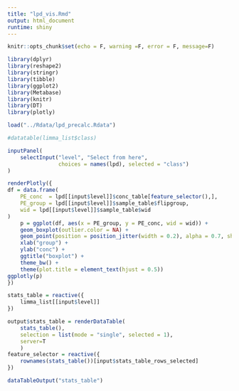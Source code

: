 ```yaml
---
title: "lpd_vis.Rmd"
output: html_document
runtime: shiny
---
```

```r
knitr::opts_chunk$set(echo = F, warning =F, error = F, message=F)
```

```r
library(dplyr)
library(reshape2)
library(stringr)
library(tibble)
library(ggplot2)
library(Metabase)
library(knitr)
library(DT)
library(plotly)

load("../Rdata/lpd_precalc.Rdata")
```

```r
#datatable(limma_list$class)
```

```r
inputPanel(
    selectInput("level", "Select from here", 
                choices = names(lpd), selected = "class")
)
```

```r
renderPlotly({
df = data.frame(
    PE_conc  = lpd[[input$level]]$conc_table[feature_selector(),], 
    PE_group = lpd[[input$level]]$sample_table$flipgroup,
    wid = lpd[[input$level]]$sample_table$wid
)
    p = ggplot(df, aes(x = PE_group, y = PE_conc, wid = wid)) +
    geom_boxplot(outlier.color = NA) +
    geom_point(position = position_jitter(width = 0.2), alpha = 0.7, shape = 21, color = "white", fill = "black", size = 2.5) +
    xlab("group") +
    ylab("conc") +
    ggtitle("boxplot") +
    theme_bw() +
    theme(plot.title = element_text(hjust = 0.5))
ggplotly(p)
})
```

```r
stats_table = reactive({
    limma_list[[input$level]]
})

output$stats_table = renderDataTable(
    stats_table(),
    selection = list(mode = "single", selected = 1),
    server=T
    )
feature_selector = reactive({
    rownames(stats_table())[input$stats_table_rows_selected]
})

dataTableOutput("stats_table")
```

